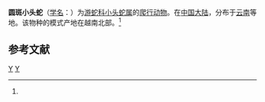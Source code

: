 {{Speciesbox
| name = 圆斑小头蛇
| status = 
| status_system = 
| image = 
| genus = Oligodon
| species = lacroixi
| authority = (Angel et Bourret, 1933)<ref name='id4656'>{{cite web| url =http://www.bioinfo.cn/db05/BjdwSpecies.php?action=view&id=4656| title =圆斑小头蛇| work =《中国动物物种编目数据库》| publisher =中国科学院微生物研究所| author =中国科学院动物研究所| accessdate =2009-04-11| deadurl =yes| archiveurl =https://web.archive.org/web/20160305110459/http://www.bioinfo.cn/db05/BjdwSpecies.php?action=view&id=4656| archivedate =2016-03-05}}</ref>
}}

'''圆斑小头蛇'''（[[学名|学名]]：{{lang|la|''Oligodon lacroixi''}}）为[[游蛇科|游蛇科]][[小头蛇属|小头蛇属]]的[[爬行动物|爬行动物]]。在[[中国大陆|中国大陆]]，分布于[[云南|云南]]等地。该物种的模式产地在越南北部。<ref name='id4656'/>

== 参考文献 ==
{{reflist}}

{{Taxonbar|from=Q3016913}}

[[Category:小头蛇属|Y]]
[[Category:_1933年描述的动物|Y]]